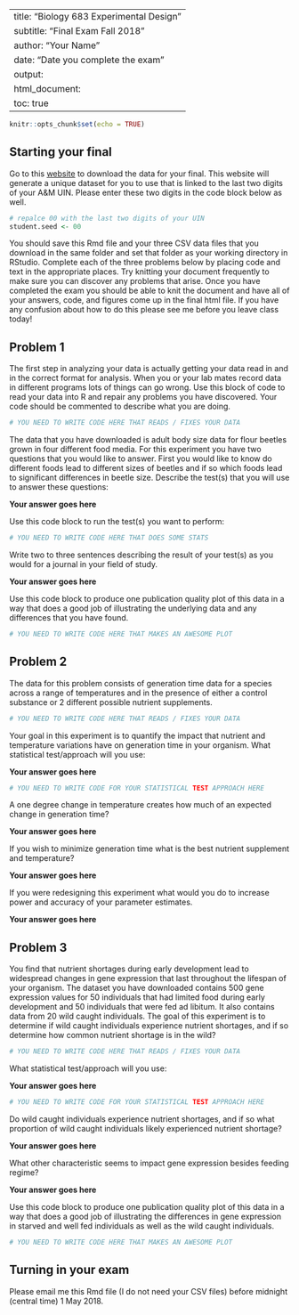 
---
title: "Biology 683 Experimental Design"
subtitle: "Final Exam Fall 2018"
author: "Your Name"
date: "Date you complete the exam"
output: 
  html_document:
    toc: true
---

```r
knitr::opts_chunk$set(echo = TRUE)
```

## Starting your final
Go to this [website](https://evobir.shinyapps.io/final/) to download the data for your final.  This website will generate a unique dataset for you to use that is linked to the last two digits of your A&M UIN.  Please enter these two digits in the code block below as well.

```r
# repalce 00 with the last two digits of your UIN
student.seed <- 00
```

You should save this Rmd file and your three CSV data files that you download in the same folder and set that folder as your working directory in RStudio.  Complete each of the three problems below by placing code and text in the appropriate places. Try knitting your document frequently to make sure you can discover any problems that arise.  Once you have completed the exam you should be able to knit the document and have all of your answers, code, and figures come up in the final html file.  If you have any confusion about how to do this please see me before you leave class today!  

## Problem 1

The first step in analyzing your data is actually getting your data read in and in the correct format for analysis.  When you or your lab mates record data in different programs lots of things can go wrong.  Use this block of code to read your data into R and repair any problems you have discovered.  Your code should be commented to describe what you are doing.

```r

# YOU NEED TO WRITE CODE HERE THAT READS / FIXES YOUR DATA

```

The data that you have downloaded is adult body size data for flour beetles grown in four different food media. For this experiment you have two questions that you would like to answer.  First you would like to know do different foods lead to different sizes of beetles and if so which foods lead to significant differences in beetle size.  Describe the test(s) that you will use to answer these questions:

**Your answer goes here**

Use this code block to run the test(s) you want to perform:

```r

# YOU NEED TO WRITE CODE HERE THAT DOES SOME STATS

```

Write two to three sentences describing the result of your test(s) as you would for a journal in your field of study.

**Your answer goes here**

Use this code block to produce one publication quality plot of this data in a way that does a good job of illustrating the underlying data and any differences that you have found.

```r

# YOU NEED TO WRITE CODE HERE THAT MAKES AN AWESOME PLOT

```

## Problem 2

The data for this problem consists of generation time data for a species across a range of temperatures and in the presence of either a control substance or 2 different possible nutrient supplements. 

```r

# YOU NEED TO WRITE CODE HERE THAT READS / FIXES YOUR DATA

```

Your goal in this experiment is to quantify the impact that nutrient and temperature variations have on generation time in your organism.  What statistical test/approach will you use:

**Your answer goes here**


```r

# YOU NEED TO WRITE CODE FOR YOUR STATISTICAL TEST APPROACH HERE

```

A one degree change in temperature creates how much of an expected change in generation time?

**Your answer goes here**

If you wish to minimize generation time what is the best nutrient supplement and temperature?

**Your answer goes here**

If you were redesigning this experiment what would you do to increase power and accuracy of your parameter estimates.

**Your answer goes here**

## Problem 3

You find that nutrient shortages during early development lead to widespread changes in gene expression that last throughout the lifespan of your organism. The dataset you have downloaded contains 500 gene expression values for 50 individuals that had limited food during early development and 50 individuals that were fed ad libitum.  It also contains data from 20 wild caught individuals.  The goal of this experiment is to determine if wild caught individuals experience nutrient shortages, and if so determine how common nutrient shortage is in the wild?

```r

# YOU NEED TO WRITE CODE HERE THAT READS / FIXES YOUR DATA

```

What statistical test/approach will you use:

**Your answer goes here**


```r

# YOU NEED TO WRITE CODE FOR YOUR STATISTICAL TEST APPROACH HERE

```


Do wild caught individuals experience nutrient shortages, and if so what proportion of wild caught individuals likely experienced nutrient shortage?

**Your answer goes here**

What other characteristic seems to impact gene expression besides feeding regime?

**Your answer goes here**

Use this code block to produce one publication quality plot of this data in a way that does a good job of illustrating the differences in gene expression in starved and well fed individuals as well as the wild caught individuals.

```r

# YOU NEED TO WRITE CODE HERE THAT MAKES AN AWESOME PLOT

```


## Turning in your exam

Please email me this Rmd file (I do not need your CSV files) before midnight (central time) 1 May 2018.






